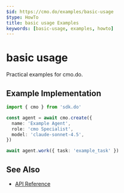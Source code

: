 ```yaml
---
$id: https://cmo.do/examples/basic-usage
$type: HowTo
title: basic usage Examples
keywords: [basic-usage, examples, howto]
---
```


# basic usage

Practical examples for cmo.do.

## Example Implementation

```typescript
import { cmo } from 'sdk.do'

const agent = await cmo.create({
  name: 'Example Agent',
  role: 'cmo Specialist',
  model: 'claude-sonnet-4.5',
})

await agent.work({ task: 'example_task' })
```

## See Also

- [API Reference](../api/reference)
